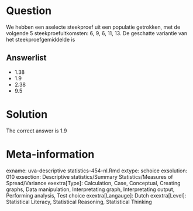 Question
========

We hebben een aselecte steekproef uit een populatie getrokken, met de volgende 5 steekproefuitkomsten: 6, 9, 6, 11, 13. De geschatte variantie van het steekproefgemiddelde is 

Answerlist
----------
* 1.38
* 1.9
* 2.38
* 9.5

Solution
========

The correct answer is  1.9 

Meta-information
================
exname: uva-descriptive statistics-454-nl.Rmd 
extype: schoice 
exsolution: 010 
exsection: Descriptive statistics/Summary Statistics/Measures of Spread/Variance
exextra[Type]: Calculation, Case, Conceptual, Creating graphs, Data manipulation, Interpretating graph, Interpretating output, Performing analysis, Test choice 
exextra[Langauge]: Dutch 
exextra[Level]: Statistical Literacy, Statistical Reasoning, Statistical Thinking 

